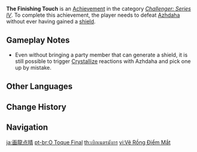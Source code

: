 {{Achievement Infobox
|title        = 
|id           = 82109
|order id     = 2099
|category     = Challenger: Series IV
|description  = Defeat [[Beneath the Dragon-Queller|Azhdaha]] without ever having gained a [[Shields|shield]].
|requirements = 
|primogems    = 10
|tracking     = 
|topic        = Beneath the Dragon-Queller
}}
'''The Finishing Touch''' is an [[Achievement]] in the category ''[[Challenger: Series IV]]''. To complete this achievement, the player needs to defeat [[Beneath the Dragon-Queller|Azhdaha]] without ever having gained a [[Shields|shield]].

==Gameplay Notes==
* Even without bringing a party member that can generate a shield, it is still possible to trigger [[Crystallize]] reactions with Azhdaha and pick one up by mistake.
<!--
==Trivia==

==Video Guides==
{{EVT
|video1   = 
|caption1 = 
}}
-->
==Other Languages==
{{Other Languages
|en      = The Finishing Touch
|zhs     = 画龙点睛
|zhs_rm  = Huà Lóng Diǎn Jīng
|zht     = 畫龍點睛
|zht_rm  = Huà Lóng Diǎn Jīng
|zh_tl   = 
|zh_note = An idiom that literally means "{{wt|畫龍點睛#Chinese|dotting the eye while drawing the dragon}}."
|ja      = 画龍点睛
|ja_rm   = Garyou Tensei
|ja_tl   = 
|ko      = 화룡점정
|ko_rm   = Hwaryongjeongjeom
|ko_tl   = The Finishing Touch
|es      = El toque final
|es_tl   = The Final Touch
|fr      = Touche finale
|fr_tl   = Final Touch
|ru      = Последний штрих
|ru_tl   = The Last Stroke
|th      = เบิกเนตรมังกร
|th_rm   = 
|th_tl   = 
|vi      = Vẽ Rồng Điểm Mắt
|vi_tl   = 
|de      = Der letzte Schliff
|de_tl   = The Last Sharpening
|id      = Sentuhan Terakhir
|id_tl   = Final Touch
|pt      = O Toque Final
|pt_tl   = 
|tr      = Son Rötuşlar
|tr_tl   = 
|it      = Tocco finale
|it_tl   = 
}}

==Change History==
{{Change History|2.0}}
<!--
==References==
{{Reflist}}
-->
==Navigation==
{{Achievement Navbox|Challenger: Series IV}}

[[ja:画龍点晴]]
[[pt-br:O Toque Final]]
[[th:เบิกเนตรมังกร]]
[[vi:Vẽ Rồng Điểm Mắt]]